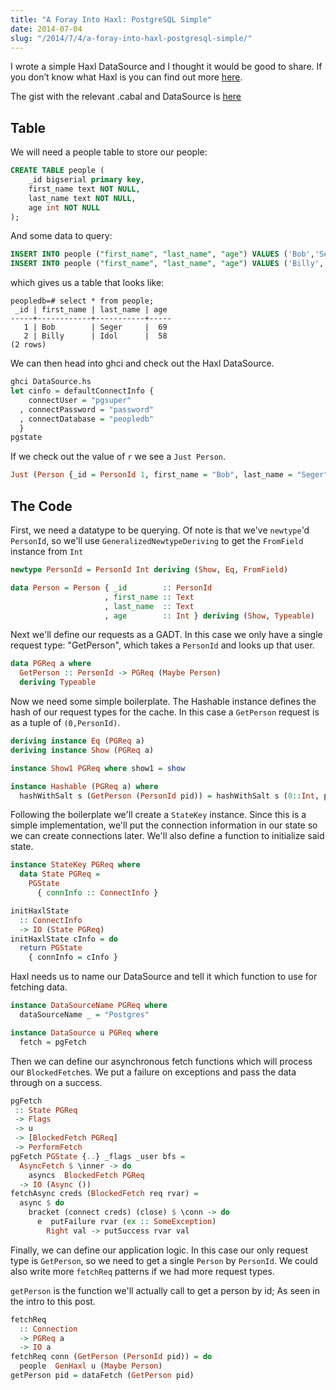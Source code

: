 ```yaml
---
title: "A Foray Into Haxl: PostgreSQL Simple"
date: 2014-07-04
slug: "/2014/7/4/a-foray-into-haxl-postgresql-simple/"
---
```


I wrote a simple Haxl DataSource and I thought it would be
good to share. If you don’t know what Haxl is you can find
out more [here](https://github.com/facebook/Haxl).

The gist with the relevant .cabal and DataSource is
[here](https://gist.github.com/ChristopherBiscardi/45c765eb292d96ab4549)

## Table

We will need a people table to store our people:

```sql
CREATE TABLE people (
    _id bigserial primary key,
    first_name text NOT NULL,
    last_name text NOT NULL,
    age int NOT NULL
);
```

And some data to query:

```sql
INSERT INTO people ("first_name", "last_name", "age") VALUES ('Bob','Seger',69);
INSERT INTO people ("first_name", "last_name", "age") VALUES ('Billy','Idol',58);
```

which gives us a table that looks like:

```
peopledb=# select * from people;
 _id | first_name | last_name | age
-----+------------+-----------+-----
   1 | Bob        | Seger     |  69
   2 | Billy      | Idol      |  58
(2 rows)
```

We can then head into ghci and check out the Haxl
DataSource.

```haskell
ghci DataSource.hs
let cinfo = defaultConnectInfo {
    connectUser = "pgsuper"
  , connectPassword = "password"
  , connectDatabase = "peopledb"
  }
pgstate
```

If we check out the value of `r` we see a `Just Person`.

```haskell
Just (Person {_id = PersonId 1, first_name = "Bob", last_name = "Seger", age = 69})
```

## The Code

First, we need a datatype to be querying. Of note is that
we've `newtype`'d `PersonId`, so we'll use
`GeneralizedNewtypeDeriving` to get the `FromField` instance
from `Int`

```haskell
newtype PersonId = PersonId Int deriving (Show, Eq, FromField)

data Person = Person { _id        :: PersonId
                     , first_name :: Text
                     , last_name  :: Text
                     , age        :: Int } deriving (Show, Typeable)
```

Next we'll define our requests as a GADT. In this case we
only have a single request type: "GetPerson", which takes a
`PersonId` and looks up that user.

```haskell
data PGReq a where
  GetPerson :: PersonId -> PGReq (Maybe Person)
  deriving Typeable
```

Now we need some simple boilerplate. The Hashable instance
defines the hash of our request types for the cache. In this
case a `GetPerson` request is as a tuple of `(0,PersonId)`.

```haskell
deriving instance Eq (PGReq a)
deriving instance Show (PGReq a)

instance Show1 PGReq where show1 = show

instance Hashable (PGReq a) where
  hashWithSalt s (GetPerson (PersonId pid)) = hashWithSalt s (0::Int, pid)
```

Following the boilerplate we'll create a `StateKey`
instance. Since this is a simple implementation, we'll put
the connection information in our state so we can create
connections later. We'll also define a function to
initialize said state.

```haskell
instance StateKey PGReq where
  data State PGReq =
    PGState
      { connInfo :: ConnectInfo }

initHaxlState
  :: ConnectInfo
  -> IO (State PGReq)
initHaxlState cInfo = do
  return PGState
    { connInfo = cInfo }
```

Haxl needs us to name our DataSource and tell it which
function to use for fetching data.

```haskell
instance DataSourceName PGReq where
  dataSourceName _ = "Postgres"

instance DataSource u PGReq where
  fetch = pgFetch
```

Then we can define our asynchronous fetch functions which
will process our `BlockedFetch`es. We put a failure on
exceptions and pass the data through on a success.

```haskell
pgFetch
 :: State PGReq
 -> Flags
 -> u
 -> [BlockedFetch PGReq]
 -> PerformFetch
pgFetch PGState {..} _flags _user bfs =
  AsyncFetch $ \inner -> do
    asyncs  BlockedFetch PGReq
  -> IO (Async ())
fetchAsync creds (BlockedFetch req rvar) =
  async $ do
    bracket (connect creds) (close) $ \conn -> do
      e  putFailure rvar (ex :: SomeException)
        Right val -> putSuccess rvar val
```

Finally, we can define our application logic. In this case
our only request type is `GetPerson`, so we need to get a
single `Person` by `PersonId`. We could also write more
`fetchReq` patterns if we had more request types.

`getPerson` is the function we'll actually call to get a
person by id; As seen in the intro to this post.

```haskell
fetchReq
  :: Connection
  -> PGReq a
  -> IO a
fetchReq conn (GetPerson (PersonId pid)) = do
  people  GenHaxl u (Maybe Person)
getPerson pid = dataFetch (GetPerson pid)
```
